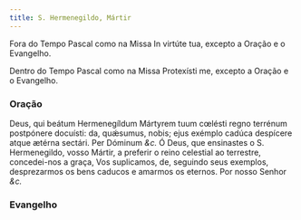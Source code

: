 ```yaml
---
title: S. Hermenegildo, Mártir
---
```



Fora do Tempo Pascal como na Missa In virtúte tua, excepto a Oração e o Evangelho.

<LinkCard
  href="/missal/comum/4martirnaopontifice1"
  title="Mártir não Pontífice - Missa In virtúte tua"
/>

Dentro do Tempo Pascal como na Missa Protexísti me, excepto a Oração e o Evangelho.

<LinkCard href="/missal/comum/9martir" title="Mártir - Missa Protexísti me" />

### Oração

<div class="grid grid-cols-2 gap-5">
  <span class="text-justify">
    Deus, qui beátum Hermenegíldum Mártyrem tuum cœlésti regno terrénum
    postpónere docuísti: da, quǽsumus, nobis; ejus exémplo cadúca despícere
    atque ætérna sectári. Per Dóminum <em>&c.</em>
  </span>
  <span class="text-justify">
    Ó Deus, que ensinastes o S. Hermenegildo, vosso Mártir, a preferir o reino
    celestial ao terrestre, concedei-nos a graça, Vos suplicamos, de, seguindo
    seus exemplos, desprezarmos os bens caducos e amarmos os eternos. Por nosso
    Senhor <em>&c.</em>
  </span>
</div>

### Evangelho

<LinkCard
  href="/missal/comum/2martirpontificeforapascal#evangelho"
  title="Mártir Pontífice - Missa Státuit ei Dóminus"
/>
